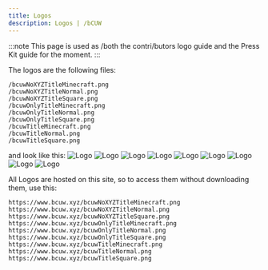 ```yaml
---
title: Logos
description: Logos | /bCUW
---
```

:::note
This page is used as /both the contri/butors logo guide and the Press Kit guide for the moment.
:::

The logos are the following files:
```
/bcuwNoXYZTitleMinecraft.png
/bcuwNoXYZTitleNormal.png
/bcuwNoXYZTitleSquare.png
/bcuwOnlyTitleMinecraft.png
/bcuwOnlyTitleNormal.png
/bcuwOnlyTitleSquare.png
/bcuwTitleMinecraft.png
/bcuwTitleNormal.png
/bcuwTitleSquare.png
```
and look like this:
![Logo](/bcuwNoXYZTitleMinecraft.png)
![Logo](/bcuwNoXYZTitleNormal.png)
![Logo](/bcuwNoXYZTitleSquare.png)
![Logo](/bcuwOnlyTitleMinecraft.png)
![Logo](/bcuwOnlyTitleNormal.png)
![Logo](/bcuwOnlyTitleSquare.png)
![Logo](/bcuwTitleMinecraft.png)
![Logo](/bcuwTitleNormal.png)
![Logo](/bcuwTitleSquare.png)

All Logos are hosted on this site, so to access them without downloading them, use this:
```
https://www.bcuw.xyz/bcuwNoXYZTitleMinecraft.png
https://www.bcuw.xyz/bcuwNoXYZTitleNormal.png
https://www.bcuw.xyz/bcuwNoXYZTitleSquare.png
https://www.bcuw.xyz/bcuwOnlyTitleMinecraft.png
https://www.bcuw.xyz/bcuwOnlyTitleNormal.png
https://www.bcuw.xyz/bcuwOnlyTitleSquare.png
https://www.bcuw.xyz/bcuwTitleMinecraft.png
https://www.bcuw.xyz/bcuwTitleNormal.png
https://www.bcuw.xyz/bcuwTitleSquare.png
```